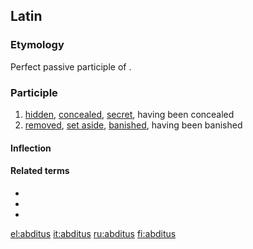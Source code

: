 ==Latin==

===Etymology===
Perfect passive participle of {{term|abdo|abdō|remove, withdraw, put away}}.

===Participle===
{{la-perfect participle|abdit}}

# [[hid]]den, [[conceal]]ed, [[secret]], having been concealed
# [[remove]]d, [[set aside]], [[banish]]ed, having been banished

====Inflection====
{{la-decl-1&2|abdit}}

====Related terms====
* {{l|la|abdite|abditē}}
* {{l|la|abditivus|abditīvus}}
* {{l|la|abdo|abdō}}

[[el:abditus]]
[[it:abditus]]
[[ru:abditus]]
[[fi:abditus]]